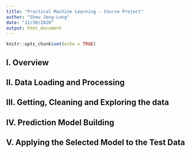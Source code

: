 ```yaml
---
title: "Practical Machine Learning - Course Project"
author: "Sheu Jeng-Long"
date: "11/30/2020"
output: html_document
---
```


```r
knitr::opts_chunk$set(echo = TRUE)
```

## I. Overview

 

## II. Data Loading and Processing



## III. Getting, Cleaning and Exploring the data


## IV. Prediction Model Building


## V. Applying the Selected Model to the Test Data






